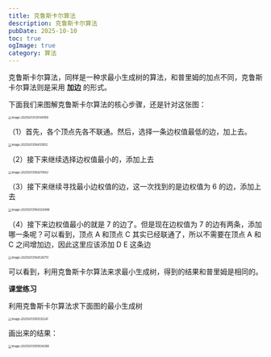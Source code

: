 ```yaml
---
title: 克鲁斯卡尔算法
description: 克鲁斯卡尔算法
pubDate: 2025-10-10
toc: true
ogImage: true
category: 算法
---
```


克鲁斯卡尔算法，同样是一种求最小生成树的算法，和普里姆的加点不同，克鲁斯卡尔算法则是采用 **加边** 的形式。

下面我们来图解克鲁斯卡尔算法的核心步骤，还是针对这张图：

<img
  src="https://xiejie-typora.oss-cn-chengdu.aliyuncs.com/2025-03-13-055149.png"
  alt="image-20250313135149109"
  style="zoom:40%;"
/>

（1）首先，各个顶点先各不联通。然后，选择一条边权值最低的边，加上去。

<img
  src="https://xiejie-typora.oss-cn-chengdu.aliyuncs.com/2025-03-13-084132.png"
  alt="image-20250313164131612"
  style="zoom:40%;"
/>

（2）接下来继续选择边权值最小的，添加上去

<img
  src="https://xiejie-typora.oss-cn-chengdu.aliyuncs.com/2025-03-13-084212.png"
  alt="image-20250313164211942"
  style="zoom:40%;"
/>

（3）接下来继续寻找最小边权值的边，这一次找到的是边权值为 6 的边，添加上去

<img
  src="https://xiejie-typora.oss-cn-chengdu.aliyuncs.com/2025-03-13-084320.png"
  alt="image-20250313164320498"
  style="zoom:40%;"
/>

（4）接下来边权值最小的就是 7 的边了。但是现在边权值为 7 的边有两条，添加哪一条呢？可以看到，顶点 A 和顶点 C 其实已经联通了，所以不需要在顶点 A 和 C 之间增加边，因此这里应该添加 D E 这条边

<img
  src="https://xiejie-typora.oss-cn-chengdu.aliyuncs.com/2025-03-13-084527.png"
  alt="image-20250313164526751"
  style="zoom:40%;"
/>

可以看到，利用克鲁斯卡尔算法来求最小生成树，得到的结果和普里姆是相同的。

**课堂练习**

利用克鲁斯卡尔算法求下面图的最小生成树

<img
  src="https://xiejie-typora.oss-cn-chengdu.aliyuncs.com/2025-03-13-081536.png"
  alt="image-20250313161535241"
  style="zoom:40%;"
/>

画出来的结果：

<img
  src="https://xiejie-typora.oss-cn-chengdu.aliyuncs.com/2025-03-13-081934.png"
  alt="image-20250313161934288"
  style="zoom:40%;"
/>
